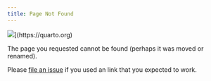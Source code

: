 ```yaml
---
title: Page Not Found
---
```


![](images/evil-come-at-me-bro-cupcake-by-allison-horst.jpg){fig-alt="recipes rx sticker, modified to add evil eyes and mouth. Flaming topping and to be holding a knife and a cleaver, both of which are escaping the hex frame."}](https://quarto.org)

The page you requested cannot be found (perhaps it was moved or renamed).

Please [file an issue](https://github.com/tidymodels/tidymodels_dot_org/issues) if you used an link that you expected to work.
